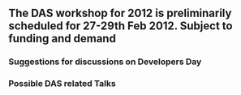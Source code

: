 ==The DAS workshop for 2012 is preliminarily scheduled for 27-29th Feb 2012. Subject to funding and demand==
===Suggestions for discussions on Developers Day===
===Possible DAS related Talks===
